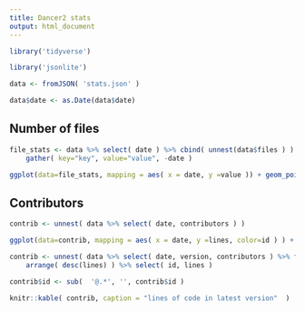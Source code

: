 ```yaml
---
title: Dancer2 stats
output: html_document
---
```


```r
library('tidyverse')

library('jsonlite')

data <- fromJSON( 'stats.json' )

data$date <- as.Date(data$date)
```

## Number of files

```r
file_stats <- data %>% select( date ) %>% cbind( unnest(data$files ) ) %>%
	gather( key="key", value="value", -date )

ggplot(data=file_stats, mapping = aes( x = date, y =value )) + geom_point() + facet_grid( ~key )
```

## Contributors

```r
contrib <- unnest( data %>% select( date, contributors ) )

ggplot(data=contrib, mapping = aes( x = date, y =lines, color=id ) ) + geom_point() + theme(legend.position="none")
```

```r

contrib <- unnest( data %>% select( date, version, contributors ) %>% filter( date==max(date) ) ) %>%
    arrange( desc(lines) ) %>% select( id, lines )

contrib$id <- sub(  '@.*', '', contrib$id )

knitr::kable( contrib, caption = "lines of code in latest version"  )


```

